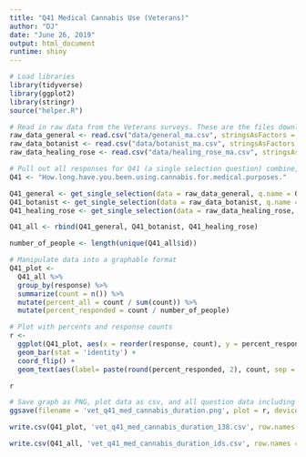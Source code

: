 ```yaml
---
title: "Q41 Medical Cannabis Use (Veterans)"
author: "DJ"
date: "June 26, 2019"
output: html_document
runtime: shiny
---
```


```r
# Load libraries
library(tidyverse)
library(ggplot2)
library(stringr)
source("helper.R")
```

```r
# Read in raw data from the Veterans surveys. These are the files downloaded from survey monkey saved as a .csv
raw_data_general <- read.csv("data/general_ma.csv", stringsAsFactors = FALSE)
raw_data_botanist <- read.csv("data/botanist_ma.csv", stringsAsFactors = FALSE)
raw_data_healing_rose <- read.csv("data/healing_rose_ma.csv", stringsAsFactors = FALSE)
```

```r
# Pull out all responses for Q41 (a single selection question) combine, then determine 'question n'
Q41 <- "How.long.have.you.been.using.cannabis.for.medical.purposes."

Q41_general <- get_single_selection(data = raw_data_general, q.name = Q41)
Q41_botanist <- get_single_selection(data = raw_data_botanist, q.name = Q41)
Q41_healing_rose <- get_single_selection(data = raw_data_healing_rose, q.name = Q41)

Q41_all <- rbind(Q41_general, Q41_botanist, Q41_healing_rose)

number_of_people <- length(unique(Q41_all$id))
```

```r
# Manipulate data into a graphable format
Q41_plot <- 
  Q41_all %>%
  group_by(response) %>%
  summarize(count = n()) %>%
  mutate(percent_all = count / sum(count)) %>%
  mutate(percent_responded = count / number_of_people)
```

```r
# Plot with percents and response counts
r <- 
  ggplot(Q41_plot, aes(x = reorder(response, count), y = percent_responded)) +
  geom_bar(stat = 'identity') +
  coord_flip() +
  geom_text(aes(label= paste(round(percent_responded, 2), count, sep = "***")))

r
```

```r
# Save graph as PNG, plot data as csv, and all question data including response IDs as csv (save question n and N at end of plot file as "_x.x")
ggsave(filename = 'vet_q41_med_cannabis_duration.png', plot = r, device = 'png')

write.csv(Q41_plot, 'vet_q41_med_cannabis_duration_138.csv', row.names = FALSE)

write.csv(Q41_all, 'vet_q41_med_cannabis_duration_ids.csv', row.names = FALSE)
```

